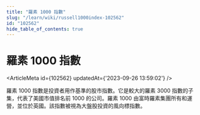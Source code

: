 ```yaml
---
title: "羅素 1000 指數"
slug: "/learn/wiki/russell1000index-102562"
id: "102562"
hide_table_of_contents: true
---
```



# 羅素 1000 指數

<ArticleMeta id={102562} updatedAt={'2023-09-26 13:59:02'} />
<div className='border-solid border-b border-t-0 my-4 border-[var(--ifm-color-gray-300)]' />

羅素 1000 指數是投資者用作基準的股市指數。它是較大的羅素 3000 指數的子集，代表了美國市值排名前 1000 的公司。羅素 1000 由富時羅素集團所有和運營，並位於英國。該指數被視為大盤股投資的風向標指數。
